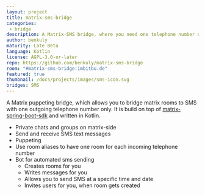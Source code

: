 ```yaml
---
layout: project
title: matrix-sms-bridge
categories: 
 - bridge
description: A Matrix-SMS bridge, where you need one telephone number only
author: benkuly
maturity: Late Beta
language: Kotlin
license: AGPL-3.0-or-later
repo: https://github.com/benkuly/matrix-sms-bridge
room: "#matrix-sms-bridge:imbitbu.de"
featured: true
thumbnail: /docs/projects/images/sms-icon.svg
bridges: SMS
---
```


A Matrix puppeting bridge, which allows you to bridge matrix rooms to SMS with one outgoing telephone number only. It is build on top of [matrix-spring-boot-sdk](https://github.com/benkuly/matrix-spring-boot-sdk) and written in Kotlin.

* Private chats and groups on matrix-side
* Send and receive SMS text messages   
* Puppeting
* Use room aliases to have one room for each incoming telephone number
* Bot for automated sms sending
  * Creates rooms for you
  * Writes messages for you
  * Allows you to send SMS at a specific time and date
  * Invites users for you, when room gets created
